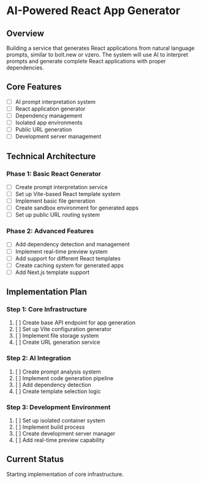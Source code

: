 # AI-Powered React App Generator

## Overview
Building a service that generates React applications from natural language prompts, similar to bolt.new or vzero. The system will use AI to interpret prompts and generate complete React applications with proper dependencies.

## Core Features
- [ ] AI prompt interpretation system
- [ ] React application generator
- [ ] Dependency management
- [ ] Isolated app environments
- [ ] Public URL generation
- [ ] Development server management

## Technical Architecture

### Phase 1: Basic React Generator
- [ ] Create prompt interpretation service
- [ ] Set up Vite-based React template system
- [ ] Implement basic file generation
- [ ] Create sandbox environment for generated apps
- [ ] Set up public URL routing system

### Phase 2: Advanced Features
- [ ] Add dependency detection and management
- [ ] Implement real-time preview system
- [ ] Add support for different React templates
- [ ] Create caching system for generated apps
- [ ] Add Next.js template support

## Implementation Plan

### Step 1: Core Infrastructure
1. [ ] Create base API endpoint for app generation
2. [ ] Set up Vite configuration generator
3. [ ] Implement file storage system
4. [ ] Create URL generation service

### Step 2: AI Integration
1. [ ] Create prompt analysis system
2. [ ] Implement code generation pipeline
3. [ ] Add dependency detection
4. [ ] Create template selection logic

### Step 3: Development Environment
1. [ ] Set up isolated container system
2. [ ] Implement build process
3. [ ] Create development server manager
4. [ ] Add real-time preview capability

## Current Status
Starting implementation of core infrastructure.
